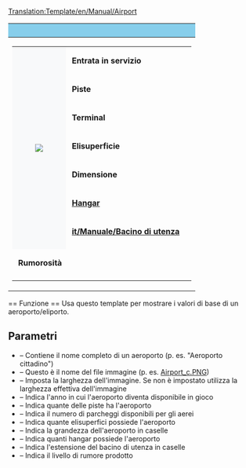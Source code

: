 <noinclude>[[Translation:Template/en/Manual/Airport]]</noinclude>
{| style="border: 1px solid grey; float:right; width: auto; margin-left: 1em; margin-top: 0.5em; background-color: #F8F9FA; font-size: 95%;"
!style="font-size: large; margin: inherit; background-color: skyblue" colspan="2"|{{{Fullname}}}
|-
|
{| style="background-color: #fff; margin-bottom: 3px;"
|rowspan="8" style="text-align:center; font-size:smaller; padding: 0; border-top: 0; border-bottom: 0; border-left: 0; background-color: #F8F9FA;"|[[File:{{{image}}}|left|{{{imagewidth|}}}]]
|&nbsp;'''Entrata in servizio''' || {{{Entrata}}}
|-
|&nbsp;'''Piste''' || {{{Piste}}}
|-
|&nbsp;'''Terminal''' || {{{Terminal}}}
|-
|&nbsp;'''Elisuperficie''' || {{{Elisup}}}
|-
|&nbsp;'''Dimensione''' || {{{taglia}}}
|-
|&nbsp;'''[[it/Manuale/Depositi|Hangar]]''' || {{{hangar}}}
|-
|&nbsp;'''[[it/Manuale/Bacino di utenza]]''' || {{{bacino}}}
|-
|-
|&nbsp;'''Rumorosità''' || {{{rumore}}}
|-
|}
|}

<noinclude>== Funzione ==
Usa questo template per mostrare i valori di base di un aeroporto/eliporto.
== Parametri ==
* {{{Fullname}}} – Contiene il nome completo di un aeroporto (p. es. "Aeroporto cittadino")
* {{{image}}} – Questo è il nome del file immagine (p. es. [[:File:en/Manual/Airport c.png|Airport_c.PNG]])
* {{{imagewidth}}} – Imposta la larghezza dell'immagine. Se non è impostato utilizza la larghezza effettiva dell'immagine {{{image}}}
* {{{Entry}}} – Indica l'anno in cui l'aeroporto diventa disponibile in gioco
* {{{Runways}}} – Indica quante delle piste ha l'aeroporto
* {{{Ramps}}} – Indica il numero di parcheggi disponibili per gli aerei
* {{{Heli}}} – Indica quante elisuperfici possiede l'aeroporto
* {{{size}}} – Indica la grandezza dell'aeroporto in caselle
* {{{hangars}}} – Indica quanti hangar possiede l'aeroporto
* {{{catchment}}} – Indica l'estensione del bacino di utenza in caselle 
* {{{noise}}} – Indica il livello di rumore prodotto</noinclude>